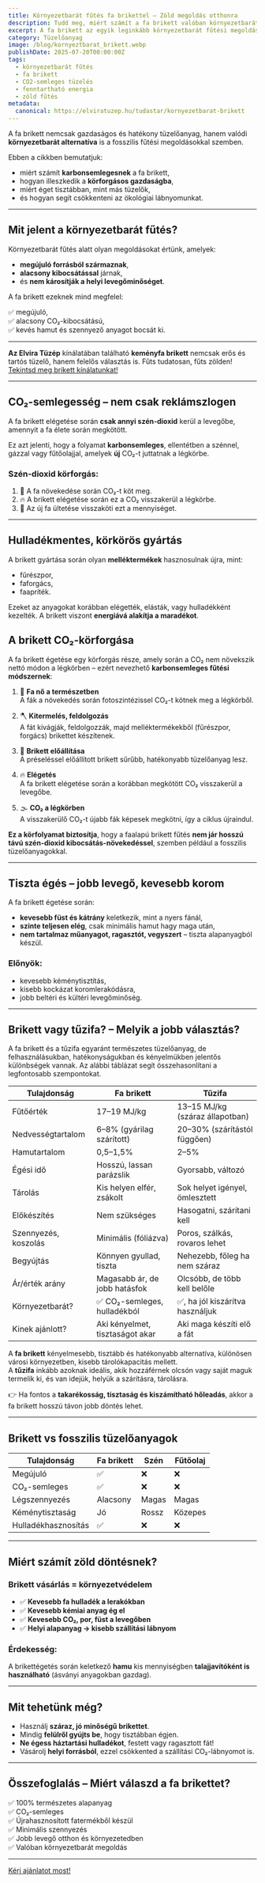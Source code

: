 ```yaml
---
title: Környezetbarát fűtés fa brikettel – Zöld megoldás otthonra
description: Tudd meg, miért számít a fa brikett valóban környezetbarát tüzelőanyagnak. CO₂-semlegesség, hulladékcsökkentés, tiszta égés – így fűthetsz zölden!
excerpt: A fa brikett az egyik leginkább környezetbarát fűtési megoldás, mert CO₂-semleges, újrahasznosított anyagból készül, és tisztán, kevés hamuval ég el. Tudd meg, miért éri meg zölden fűteni!
category: Tüzelőanyag
image: /blog/kornyeztbarat_brikett.webp
publishDate: 2025-07-20T00:00:00Z
tags:
  - környezetbarát fűtés
  - fa brikett
  - CO2-semleges tüzelés
  - fenntartható energia
  - zöld fűtés
metadata:
  canonical: https://elviratuzep.hu/tudastar/kornyezetbarat-brikett
---
```


A fa brikett nemcsak gazdaságos és hatékony tüzelőanyag, hanem valódi **környezetbarát alternatíva** is a fosszilis fűtési megoldásokkal szemben.

Ebben a cikkben bemutatjuk:
- miért számít **karbonsemlegesnek** a fa brikett,
- hogyan illeszkedik a **körforgásos gazdaságba**,
- miért éget tisztábban, mint más tüzelők,
- és hogyan segít csökkenteni az ökológiai lábnyomunkat.

---

## Mit jelent a környezetbarát fűtés?

Környezetbarát fűtés alatt olyan megoldásokat értünk, amelyek:
- **megújuló forrásból származnak**,
- **alacsony kibocsátással** járnak,
- és **nem károsítják a helyi levegőminőséget**.

A fa brikett ezeknek mind megfelel:

✅ megújuló,  
✅ alacsony CO₂-kibocsátású,  
✅ kevés hamut és szennyező anyagot bocsát ki.

---

**Az Elvira Tüzép** kínálatában található **keményfa brikett** nemcsak erős és tartós tüzelő, hanem felelős választás is. Fűts tudatosan, fűts zölden!
[Tekintsd meg brikett kínálatunkat!](https://elviratuzep.hu/termekek/kemenyfa-brikett)

---

## CO₂-semlegesség – nem csak reklámszlogen

A fa brikett elégetése során **csak annyi szén-dioxid** kerül a levegőbe, amennyit a fa élete során megkötött.

Ez azt jelenti, hogy a folyamat **karbonsemleges**, ellentétben a szénnel, gázzal vagy fűtőolajjal, amelyek **új** CO₂-t juttatnak a légkörbe.

### Szén-dioxid körforgás:

1. 🌱 A fa növekedése során CO₂-t köt meg.
2. 🔥 A brikett elégetése során ez a CO₂ visszakerül a légkörbe.
3. 🌳 Az új fa ültetése visszaköti ezt a mennyiséget.

---

## Hulladékmentes, körkörös gyártás

A brikett gyártása során olyan **melléktermékek** hasznosulnak újra, mint:
- fűrészpor,
- faforgács,
- faapríték.

Ezeket az anyagokat korábban elégették, elásták, vagy hulladékként kezelték. A brikett viszont **energiává alakítja a maradékot**.

## A brikett CO₂-körforgása

A fa brikett égetése egy körforgás része, amely során a CO₂ nem növekszik nettó módon a légkörben – ezért nevezhető **karbonsemleges fűtési módszernek**:

1. 🌳 **Fa nő a természetben**  
   A fák a növekedés során fotoszintézissel CO₂-t kötnek meg a légkörből.

2. 🪓 **Kitermelés, feldolgozás**  
   A fát kivágják, feldolgozzák, majd melléktermékekből (fűrészpor, forgács) brikettet készítenek.

3. 🧱 **Brikett előállítása**  
   A préseléssel előállított brikett sűrűbb, hatékonyabb tüzelőanyag lesz.

4. 🔥 **Elégetés**  
   A fa brikett elégetése során a korábban megkötött CO₂ visszakerül a levegőbe.

5. 🌫️ **CO₂ a légkörben**  
   A visszakerülő CO₂-t újabb fák képesek megkötni, így a ciklus újraindul.


**Ez a körfolyamat biztosítja**, hogy a faalapú brikett fűtés **nem jár hosszú távú szén-dioxid kibocsátás-növekedéssel**, szemben például a fosszilis tüzelőanyagokkal.


---

## Tiszta égés – jobb levegő, kevesebb korom

A fa brikett égetése során:
- **kevesebb füst és kátrány** keletkezik, mint a nyers fánál,
- **szinte teljesen elég**, csak minimális hamut hagy maga után,
- **nem tartalmaz műanyagot, ragasztót, vegyszert** – tiszta alapanyagból készül.

### Előnyök:
- kevesebb kéménytisztítás,
- kisebb kockázat koromlerakódásra,
- jobb beltéri és kültéri levegőminőség.

---

## Brikett vagy tűzifa? – Melyik a jobb választás?

A fa brikett és a tűzifa egyaránt természetes tüzelőanyag, de felhasználásukban, hatékonyságukban és kényelmükben jelentős különbségek vannak. Az alábbi táblázat segít összehasonlítani a legfontosabb szempontokat.

| Tulajdonság              | Fa brikett                      | Tűzifa                           |
|--------------------------|----------------------------------|----------------------------------|
| Fűtőérték                | 17–19 MJ/kg                     | 13–15 MJ/kg (száraz állapotban) |
| Nedvességtartalom        | 6–8% (gyárilag szárított)       | 20–30% (szárítástól függően)    |
| Hamutartalom             | 0,5–1,5%                        | 2–5%                             |
| Égési idő                | Hosszú, lassan parázslik        | Gyorsabb, változó               |
| Tárolás                  | Kis helyen elfér, zsákolt       | Sok helyet igényel, ömlesztett  |
| Előkészítés              | Nem szükséges                   | Hasogatni, szárítani kell       |
| Szennyezés, koszolás     | Minimális (fóliázva)            | Poros, szálkás, rovaros lehet   |
| Begyújtás                | Könnyen gyullad, tiszta         | Nehezebb, főleg ha nem száraz   |
| Ár/érték arány           | Magasabb ár, de jobb hatásfok   | Olcsóbb, de több kell belőle    |
| Környezetbarát?          | ✅ CO₂-semleges, hulladékból    | ✅, ha jól kiszárítva használjuk |
| Kinek ajánlott?          | Aki kényelmet, tisztaságot akar | Aki maga készíti elő a fát       |

A **fa brikett** kényelmesebb, tisztább és hatékonyabb alternatíva, különösen városi környezetben, kisebb tárolókapacitás mellett.  
A **tűzifa** inkább azoknak ideális, akik hozzáférnek olcsón vagy saját maguk termelik ki, és van idejük, helyük a szárításra, tárolásra.

👉 Ha fontos a **takarékosság, tisztaság és kiszámítható hőleadás**, akkor a fa brikett hosszú távon jobb döntés lehet.

---

## Brikett vs fosszilis tüzelőanyagok

| Tulajdonság           | Fa brikett     | Szén           | Fűtőolaj       |
|-----------------------|----------------|----------------|----------------|
| Megújuló              | ✅             | ❌             | ❌             |
| CO₂-semleges          | ✅             | ❌             | ❌             |
| Légszennyezés         | Alacsony       | Magas          | Magas          |
| Kéménytisztaság       | Jó             | Rossz          | Közepes        |
| Hulladékhasznosítás   | ✅             | ❌             | ❌             |

---

## Miért számít zöld döntésnek?

### Brikett vásárlás = környezetvédelem

- ✅ **Kevesebb fa hulladék a lerakókban**
- ✅ **Kevesebb kémiai anyag ég el**
- ✅ **Kevesebb CO₂, por, füst a levegőben**
- ✅ **Helyi alapanyag → kisebb szállítási lábnyom**

### Érdekesség:
A brikettégetés során keletkező **hamu** kis mennyiségben **talajjavítóként is használható** (ásványi anyagokban gazdag).

---

## Mit tehetünk még?

- Használj **száraz, jó minőségű brikettet**.
- Mindig **felülről gyújts be**, hogy tisztábban égjen.
- **Ne égess háztartási hulladékot**, festett vagy ragasztott fát!
- Vásárolj **helyi forrásból**, ezzel csökkented a szállítási CO₂-lábnyomot is.

---

## Összefoglalás – Miért válaszd a fa brikettet?

✅ 100% természetes alapanyag  
✅ CO₂-semleges  
✅ Újrahasznosított fatermékből készül  
✅ Minimális szennyezés  
✅ Jobb levegő otthon és környezetedben  
✅ Valóban környezetbarát megoldás

---

[Kérj ajánlatot most!](/ajanlat)

